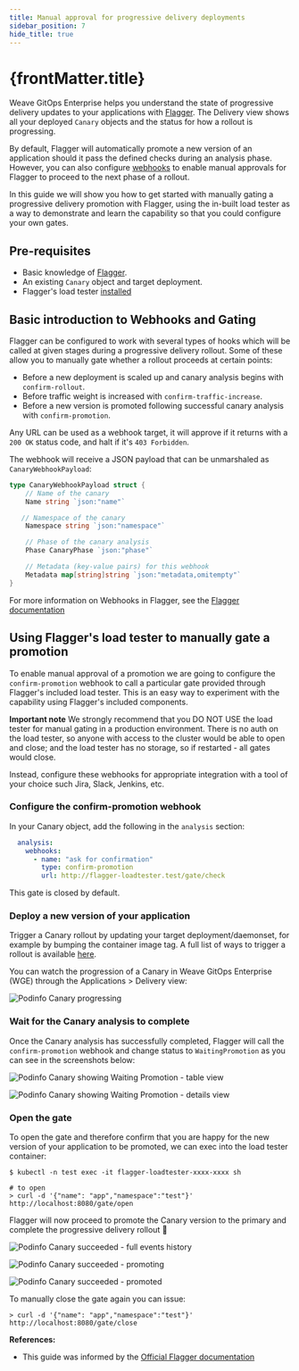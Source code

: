 ```yaml
---
title: Manual approval for progressive delivery deployments
sidebar_position: 7
hide_title: true
---
```



<h1>
  {frontMatter.title} <TierLabel tiers="Enterprise" />
</h1>

Weave GitOps Enterprise helps you understand the state of progressive delivery 
updates to your applications with [Flagger](https://flagger.app). The Delivery 
view shows all your deployed `Canary` objects and the status for how a rollout 
is progressing. 

By default, Flagger will automatically promote a new version of an application 
should it pass the defined checks during an analysis phase. However, you can 
also configure [webhooks](https://docs.flagger.app/usage/webhooks) to enable 
manual approvals for Flagger to proceed to the next phase of a rollout.

In this guide we will show you how to get started with manually gating a 
progressive delivery promotion with Flagger, using the in-built load tester as 
a way to demonstrate and learn the capability so that you could configure 
your own gates.

## Pre-requisites
- Basic knowledge of [Flagger](https://flagger.app).
- An existing `Canary` object and target deployment.
- Flagger's load tester [installed](https://docs.flagger.app/usage/webhooks#load-testing)

## Basic introduction to Webhooks and Gating
Flagger can be configured to work with several types of hooks which will be called at 
given stages during a progressive delivery rollout. Some of these allow you to manually 
gate whether a rollout proceeds at certain points:
- Before a new deployment is scaled up and canary analysis begins with `confirm-rollout`. 
- Before traffic weight is increased with `confirm-traffic-increase`.
- Before a new version is promoted following successful canary analysis with `confirm-promotion`.

Any URL can be used as a webhook target, it will approve if it returns with a
`200 OK` status code, and halt if it's `403 Forbidden`.

The webhook will receive a JSON payload that can be unmarshaled as
`CanaryWebhookPayload`:

```go
type CanaryWebhookPayload struct {
	// Name of the canary
	Name string `json:"name"`

	// Namespace of the canary
	Namespace string `json:"namespace"`

	// Phase of the canary analysis
	Phase CanaryPhase `json:"phase"`

	// Metadata (key-value pairs) for this webhook
	Metadata map[string]string `json:"metadata,omitempty"`
}
```

For more information on Webhooks in Flagger, see the 
[Flagger documentation](https://docs.flagger.app/usage/webhooks)


## Using Flagger's load tester to manually gate a promotion
To enable manual approval of a promotion we are going to configure the 
`confirm-promotion` webhook to call a particular gate provided through 
Flagger's included load tester. This is an easy way to experiment with 
the capability using Flagger's included components. 

**Important note**
We strongly recommend that you DO NOT USE the load tester for manual gating 
in a production environment. There is no auth on the load tester, so 
anyone with access to the cluster would be able to open and close; and 
the load tester has no storage, so if restarted - all gates would close. 

Instead, configure these webhooks for appropriate integration with a 
tool of your choice such Jira, Slack, Jenkins, etc.

### Configure the confirm-promotion webhook
In your Canary object, add the following in the `analysis` section:

```yaml
  analysis:
    webhooks:
      - name: "ask for confirmation"
        type: confirm-promotion
        url: http://flagger-loadtester.test/gate/check
```

This gate is closed by default.

### Deploy a new version of your application
Trigger a Canary rollout by updating your target deployment/daemonset, for 
example by bumping the container image tag. A full list of ways to trigger 
a rollout is available 
[here](https://docs.flagger.app/faq#how-to-retry-a-failed-release).

You can watch the progression of a Canary in Weave GitOps Enterprise (WGE) 
through the Applications > Delivery view:

![Podinfo Canary progressing](/img/pd-table-progressing.png)


### Wait for the Canary analysis to complete
Once the Canary analysis has successfully completed, Flagger will call the 
`confirm-promotion` webhook and change status to `WaitingPromotion` as you 
can see in the screenshots below:

![Podinfo Canary showing Waiting Promotion - table view](/img/pd-table-waiting.png)

![Podinfo Canary showing Waiting Promotion - details view](/img/pd-details-waiting.png)

### Open the gate
To open the gate and therefore confirm that you are happy for the new 
version of your application to be promoted, we can exec into the load tester 
container:

```
$ kubectl -n test exec -it flagger-loadtester-xxxx-xxxx sh

# to open
> curl -d '{"name": "app","namespace":"test"}' http://localhost:8080/gate/open
```

Flagger will now proceed to promote the Canary version to the primary and 
complete the progressive delivery rollout :tada:

![Podinfo Canary succeeded - full events history](/img/pd-events-gate-passed.png)

![Podinfo Canary succeeded - promoting](/img/pd-table-promoting.png)

![Podinfo Canary succeeded - promoted](/img/pd-table-succeeded.png)


To manually close the gate again you can issue:

```
> curl -d '{"name": "app","namespace":"test"}' http://localhost:8080/gate/close
```

**References:**

* This guide was informed by the 
[Official Flagger documentation](https://docs.flagger.app/usage/webhooks#manual-gating)
